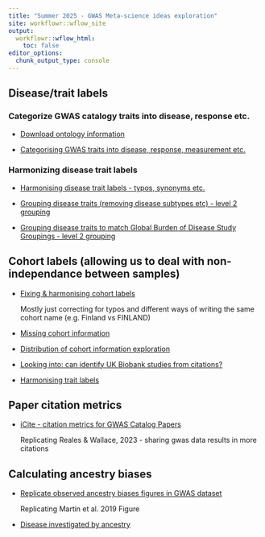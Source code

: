 ```yaml
---
title: "Summer 2025 - GWAS Meta-science ideas exploration"
site: workflowr::wflow_site
output:
  workflowr::wflow_html:
    toc: false
editor_options:
  chunk_output_type: console
---
```


## Disease/trait labels 

### Categorize GWAS catalogy traits into disease, response etc.

-   [Download ontology information](download_ontology_info.html)

-   [Categorising GWAS traits into disease, response, measurement etc.](trait_ontology_collapse.html)

### Harmonizing disease trait labels 

-   [Harmonising disease trait labels - typos, synonyms etc.](non_ontology_trait_collapse.html)

-   [Grouping disease traits (removing disease subtypes etc) - level 2 grouping](level_1_disease_group.Rmd)

- [Grouping disease traits to match Global Burden of Disease Study Groupings - level 2 grouping](level_2_disease_group.Rmd)

## Cohort labels (allowing us to deal with non-independance between samples)

-   [Fixing & harmonising cohort labels](correcting_cohort_names.html)

    Mostly just correcting for typos and different ways of writing the same cohort name (e.g. Finland vs FINLAND)

-   [Missing cohort information](missing_cohort_info.html) 

-   [Distribution of cohort information exploration](cohort_dist.html)

-   [Looking into: can identify UK Biobank studies from citations?](collapse_cohorts.html)




-   [Harmonising trait labels](collapse_traits.html)

## Paper citation metrics

-  [iCite - citation metrics for GWAS Catalog Papers](icite_rcr.html)

    Replicating Reales & Wallace, 2023 - sharing gwas data results in more citations

## Calculating ancestry biases 

-   [Replicate observed ancestry biases figures in GWAS dataset](replication_ancestry_bias.html)
    
    Replicating Martin et al. 2019 Figure 
    
-  [Disease investigated by ancestry](disease_inves_by_ancest.html)


